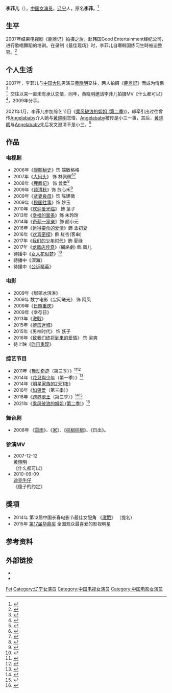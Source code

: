 {{藝人
| 姓名 = 李菲儿 
| 類型 = 女演员
| 圖片 =
| 圖片尺寸 = 220px
| 圖片簡介 =
| 原名 = 李菲
| 羅馬拼音 = Lee Fei Er
| 英文名 =Monsicjab
| 綽號 =菲儿
| 國籍 = {{PRC}}
| 民族 = [[汉族|汉族]]
| 籍貫 =
| 出生日期 = {{birth_date_and _age|1987|10|3}}
| 出生地點 = {{CHN}}[[辽宁省|辽宁省]]
| 逝世日期 =  
| 逝世地點 = 
| 職業 = [[演员|演员]]、[[歌手|歌手]]
| 語言 = [[普通话|普通话]]
| 教育程度 = 中北国际演艺专修学校
| 配偶 =
| 宗教信仰 = 
| 音樂類型 = 
| 演奏樂器 = 
| 出身地 = 
| 出道作 = 《[[康熙秘史|康熙秘史]]》
| 出道日期 = 
| 代表作 = 
| 活躍年代 = 2006年至今
| 唱片公司 = 
| 經紀公司 =
| 網站 = 
| 相關團體 = 
| 獎項 = 
| IMDb = 3516556
}}
'''李菲儿'''（{{bd|1987年|10月3日||}}），[[中国|中国]][[女演员|女演员]]，[[辽宁省|辽宁]]人，原名'''李菲'''。<ref>{{cite news |title=李菲儿回应戛纳“走光门” 避谈旧爱黄晓明(图)——中新网 |url=https://www.chinanews.com.cn/yl/yl-ypkb/news/2010/06-10/2335588.shtml |accessdate=2021-12-26 |work=中国新闻网 |archive-date=2021-12-26 |archive-url=https://web.archive.org/web/20211226133646/https://www.chinanews.com.cn/yl/yl-ypkb/news/2010/06-10/2335588.shtml |dead-url=no }}</ref>

==生平==
2007年结束电视剧《鹿鼎记》拍摄之后，赴韩国Good Entertainment经纪公司，进行歌唱舞蹈的培训。在录制《最佳现场》时，李菲儿自曝韩国练习生時被迫整容。<ref>{{cite news |title=李菲儿整容景甜后台硬 扒爱炒作却红不了的女星-中青在线 |url=http://news.cyol.com/content/2017-01/17/content_15316393_3.htm |accessdate=2021-12-26 |work=中青在线－中国青年报 |archive-date=2021-12-26 |archive-url=https://web.archive.org/web/20211226132742/http://news.cyol.com/content/2017-01/17/content_15316393_3.htm |dead-url=no }}</ref>

==个人生活==
2007年，李菲儿与[[中国大陆|中国大陆]]男演员[[黄晓明|黄晓明]]交往，两人拍摄《[[鹿鼎記_(2008年電視劇)|鹿鼎記]]》而成为情侣<ref>{{cite news |title=黄晓明Baby领证曝10月大婚 盘点体娱圈领证时刻 - |url=http://news.cri.cn/gb/41280/2015/05/28/7511s4977688_5.htm |accessdate=2021-12-26 |work=国际在线 |archive-date=2021-12-26 |archive-url=https://web.archive.org/web/20211226133936/http://news.cri.cn/gb/41280/2015/05/28/7511s4977688_5.htm |dead-url=no }}</ref>，交往以来一直未有承认恋情，同年，黄晓明邀请李菲儿拍摄MV《什么都可以》<ref>{{cite news|title=黄晓明自编自导亲热戏|url=https://ent.sina.cn/music/yneidi/2007-12-13/detail-iawzunex7743468.d.html?from=wap|newspaper=新浪娱乐|date=2007-12-13|accessdate=2021-03-21|archive-date=2021-07-09|archive-url=https://web.archive.org/web/20210709190333/https://ent.sina.cn/music/yneidi/2007-12-13/detail-iawzunex7743468.d.html?from=wap|dead-url=no}}</ref>，2009年分手。

2021年1月，李菲儿参加综艺节目《[[乘风破浪的姐姐_(第二季)|乘风破浪的姐姐 (第二季)]]》，却牵引出过往曾传[[Angelababy|Angelababy]]介入她与[[黄晓明|黄晓明]]恋情，[[Angelababy|Angelababy]]被传是小三一事，其后，[[黄晓明|黄晓明]]与[[Angelababy|Angelababy]]先后发文澄清不是小三。<ref>{{cite news|title=杨颖否认插足黄晓明李菲儿恋情，获老公力挺：baby不是小三|url=https://m.sohu.com/a/442854643_253355/?pvid=000115_3w_a|newspaper=搜狐网|date=2021-01-06|accessdate=2021-03-21|archive-date=2021-07-09|archive-url=https://web.archive.org/web/20210709190514/https://m.sohu.com/a/442854643_253355/?pvid=000115_3w_a|dead-url=no}}</ref>

==作品==
===电视剧===
*2006年《[[康熙秘史|康熙秘史]]》饰 端敏格格
*2007年《[[大码头|大码头]]》 饰 林佩佩<ref>{{cite news |title=李菲儿走出《康熙秘史》录歌 要做中国的艾薇儿_cctv.com提供 |url=http://ent.cctv.com/20071218/100529.shtml |accessdate=2021-12-24 |work=CCTV.com |archive-date=2021-12-24 |archive-url=https://web.archive.org/web/20211224050125/http://ent.cctv.com/20071218/100529.shtml |dead-url=no }}</ref><ref>{{cite news |title=她曾是黄晓明的前女友，被称为“冰雪女王”，颜值身材不输杨颖 |url=https://m.huanqiu.com/article/9CaKrnKfyPw |accessdate=2021-12-24 |work=环球网 |archive-date=2021-12-24 |archive-url=https://web.archive.org/web/20211224050130/https://m.huanqiu.com/article/9CaKrnKfyPw |dead-url=no }}</ref>
*2008年《[[鹿鼎記_(2008年電視劇)|鹿鼎记]]》 饰 [[曾柔|曾柔]]<ref>{{cite news |title=李菲儿戛纳露乳贴风头劲 怒斥"黄晓明弃妇"头衔——中新网 |url=https://www.chinanews.com.cn/yl/news/2010/06-10/2334569.shtml |accessdate=2021-12-24 |work=中国新闻网 |archive-date=2010-11-26 |archive-url=https://web.archive.org/web/20101126160548/http://www.chinanews.com.cn/yl/news/2010/06-10/2334569.shtml |dead-url=no }}</ref>
*2009年《[[锁清秋|锁清秋]]》饰 苏心禾<ref>{{cite news |title=李菲儿苦练古筝吓坏助理 琴技超群震惊剧组_CCTV.com_中国中央电视台 |url=http://ent.cctv.com/20090915/104997.shtml |accessdate=2021-12-24 |work=CCTV.com |archive-date=2021-12-24 |archive-url=https://web.archive.org/web/20211224084102/http://ent.cctv.com/20090915/104997.shtml |dead-url=no }}</ref>
*2009年《[[贤妻良母|贤妻良母]]》饰 陈建徽
*2009年《[[民国往事|民国往事]]》饰 妙玉
*2010年《[[欢迎爱光临|欢迎爱光临]]》 飾 葉子
*2013年《[[幸福的面条|幸福的面条]]》飾 朱玲玲
*2014年《[[奇葩一家亲|奇葩一家亲]]》飾 颜小元
*2016年《[[远得要命的爱情|远得要命的爱情]]》飾 孟初夏
*2016年《[[欢喜密探|欢喜密探]]》飾 紅杏(客串)
*2017年《[[我们的少年时代|我们的少年时代]]》飾 夏绿
*2017年《[[龙凤店传奇|龙凤店传奇]]》(網絡劇) 飾 凤儿
*待播中《[[女人花似梦|女人花似梦]]》<ref>{{cite news |title=德丰利达《女人花似梦》剧中众明星好事连连 |url=https://china.huanqiu.com/article/9CaKrnJWe9c |accessdate=2021-12-24 |work=环球网 |archive-date=2021-12-24 |archive-url=https://web.archive.org/web/20211224045922/https://china.huanqiu.com/article/9CaKrnJWe9c |dead-url=no }}</ref>
*待播中《深海》
*待播中《[[公诉精英|公诉精英]]》

===电影===
*2009年《绑架冰淇淋》
*2009年 数字电影《尘网曦光》 饰 阿凤
*2009年《[[日照重庆|日照重庆]]》
*2009年《幸存日》
*2013年《[[激戰_(電影)|激戰]]》
*2015年《[[搏击迷城|搏击迷城]]》
*2015年《男神时代》 饰 妖子
*2016年《[[致我们终将到来的爱情|致我们终将到来的爱情]]》 饰 梁爽
*待上映《[[昨日重现|昨日重现]]》

===综艺节目===
*2011年《[[舞动奇迹|舞动奇迹]]（第三季）》<ref>{{cite news |title=苏醒借《舞动全城》复出 与李菲儿同秀舞技|url=https://www.chinanews.com.cn/yl/2014/07-09/6368516.shtml |accessdate=2021-12-24 |work=中国新闻网 |archive-date=2021-12-24 |archive-url=https://web.archive.org/web/20211224084627/https://www.chinanews.com.cn/yl/2014/07-09/6368516.shtml |dead-url=no }}</ref><ref>{{cite news |title=李菲儿芒果跨年幕后花絮曝光 单曲《Crazy》发布|url=http://covid-19.chinadaily.com.cn/hqcj/xfly/2014-12-31/content_12968001.html |accessdate=2021-12-24 |work=中国日报网 |archive-date=2021-12-24 |archive-url=https://web.archive.org/web/20211224084826/http://covid-19.chinadaily.com.cn/hqcj/xfly/2014-12-31/content_12968001.html |dead-url=no }}</ref>
*2014年《[[花兒與少年|花兒與少年]]（第一季）》<ref>{{cite news |title=李菲儿整容前后真假对比 花儿与少年李菲儿各种隐私被扒 |url=http://covid-19.chinadaily.com.cn/micro-reading/dzh/2015-07-03/content_13923526.html |accessdate=2021-12-24 |work=中国日报 |archive-date=2021-12-24 |archive-url=https://web.archive.org/web/20211224084851/http://covid-19.chinadaily.com.cn/micro-reading/dzh/2015-07-03/content_13923526.html |dead-url=no }}</ref>
*2014年《[[明星家族的2天1夜|明星家族的2天1夜]]》
*2016年《[[如果爱_(电视节目)|如果爱]]（第三季）》
*2018年《[[跨界歌王|跨界歌王]]（第三季）》<ref>{{cite news |title=《跨界歌王》王凯突破自我大换风格 刘恺威放飞自我秀广场舞|url=https://www.chinanews.com.cn/yl/2018/07-13/8566280.shtml |accessdate=2021-12-24 |work=中国新闻网 |archive-date=2021-12-24 |archive-url=https://web.archive.org/web/20211224135333/https://www.chinanews.com.cn/yl/2018/07-13/8566280.shtml |dead-url=no }}</ref><ref>{{cite news |title=2018《跨界歌王》第三季将开启 群星各显其能|url=http://news.cctv.com/2018/05/05/ARTINxH2oERpZbKY8WDq0knf180505.shtml |accessdate=2021-12-24 |work=CCTV.com |archive-date=2021-12-24 |archive-url=https://web.archive.org/web/20211224141000/http://news.cctv.com/2018/05/05/ARTINxH2oERpZbKY8WDq0knf180505.shtml |dead-url=no }}</ref>
*2021年《[[乘风破浪的姐姐_(第二季)|乘风破浪的姐姐 (第二季)]]》<ref>{{cite news |title=乘风破浪而来，“姐姐2”能否再成爆款？|url=http://www.xinhuanet.com/ent/2021-01/25/c_1127020228.htm |accessdate=2021-12-26 |work=新华网 |archive-date=2021-12-26 |archive-url=https://web.archive.org/web/20211226134207/http://www.xinhuanet.com/ent/2021-01/25/c_1127020228.htm |dead-url=no }}</ref>

===舞台剧===
*2008年 《[[雷雨_(話劇)|雷雨]]》、《[[家_(话剧)|家]]》、《[[棕榈棕榈|棕榈棕榈]]》、《日出》。

===参演MV===
*2007-12-12 <br>[[黄晓明|黄晓明]]<br>《什么都可以》
*2010-09-09 <br>[[迪克牛仔|迪克牛仔]]<br>《傻子的约定》

==獎項==
*2014年 第12届中国长春电影节最佳女配角 《[[激戰_(電影)|激戰]]》  （提名）    
*2015年 [[第17届华鼎奖|第17届华鼎奖]] 全国观众最喜爱的影视明星

== 参考资料 ==
{{reflist}}

==外部链接==
*{{sinablog|muzifei}}
*{{sinaweibo|muzifei}}

{{跨界冰雪王}}
{{跨界歌王}}
{{乘风破浪的姐姐}}

{{Authority control}}
{{DEFAULTSORT:Li feier}}
[[Category:李姓|Fei]]
[[Category:辽宁女演员|Category:辽宁女演员]]
[[Category:中国电视女演员|Category:中国电视女演员]]
[[Category:中国电影女演员|Category:中国电影女演员]]